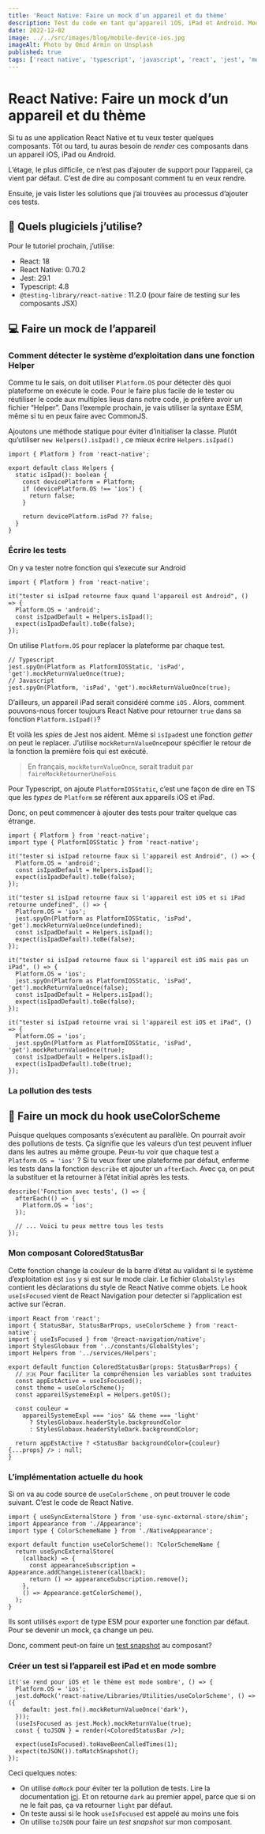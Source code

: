 ```yaml
---
title: 'React Native: Faire un mock d’un appareil et du thème'
description: Test du code en tant qu'appareil iOS, iPad et Android. Mode clair et mode sombre
date: 2022-12-02
image: ../../src/images/blog/mobile-device-ios.jpg
imageAlt: Photo by Omid Armin on Unsplash
published: true
tags: ['react native', 'typescript', 'javascript', 'react', 'jest', 'mock']
---
```


# React Native: Faire un mock d’un appareil et du thème

Si tu as une application React Native et tu veux tester quelques composants. Tôt ou tard, tu auras besoin de _render_ ces composants dans un appareil iOS, iPad ou Android.

L’étage, le plus difficile, ce n’est pas d’ajouter de support pour l’appareil, ça vient par défaut. C’est de dire au composant comment tu en veux rendre.

Ensuite, je vais lister les solutions que j’ai trouvées au processus d’ajouter ces tests.

## 🔨 Quels plugiciels j’utilise?

Pour le tutoriel prochain, j’utilise:

- React: 18
- React Native: 0.70.2
- Jest: 29.1
- Typescript: 4.8
- `@testing-library/react-native` : 11.2.0 (pour faire de testing sur les composants JSX)

## 💻 Faire un mock de l’appareil

### Comment détecter le système d’exploitation dans une fonction Helper

Comme tu le sais, on doit utiliser `Platform.OS` pour détecter dès quoi plateforme on exécute le code. Pour le faire plus facile de le tester ou réutiliser le code aux multiples lieus dans notre code, je préfère avoir un fichier “Helper”. Dans l’exemple prochain, je vais utiliser la syntaxe ESM, même si tu en peux faire avec CommonJS.

Ajoutons une méthode statique pour éviter d’initialiser la classe. Plutôt qu’utiliser `new Helpers().isIpad()` , ce mieux écrire `Helpers.isIpad()`

```tsx
import { Platform } from 'react-native';

export default class Helpers {
  static isIpad(): boolean {
    const devicePlatform = Platform;
    if (devicePlatform.OS !== 'ios') {
      return false;
    }

    return devicePlatform.isPad ?? false;
  }
}
```

### Écrire les tests

On y va tester notre fonction qui s’execute sur Android

```tsx
import { Platform } from 'react-native';

it("tester si isIpad retourne faux quand l'appareil est Android", () => {
  Platform.OS = 'android';
  const isIpadDefault = Helpers.isIpad();
  expect(isIpadDefault).toBe(false);
});
```

On utilise `Platform.OS` pour replacer la plateforme par chaque test.

```tsx
// Typescript
jest.spyOn(Platform as PlatformIOSStatic, 'isPad', 'get').mockReturnValueOnce(true);
// Javascript
jest.spyOn(Platform, 'isPad', 'get').mockReturnValueOnce(true);
```

D’ailleurs, un appareil iPad serait considéré comme `iOS` . Alors, comment pouvons-nous forcer toujours React Native pour retourner `true` dans sa fonction `Platform.isIpad()`?

Et voilà les _spies_ de Jest nos aident. Même si `isIpad`est une fonction _getter_ on peut le replacer. J’utilise `mockReturnValueOnce`pour spécifier le retour de la fonction la première fois qui est exécuté.

> En français, `mockReturnValueOnce`, serait traduit par `faireMockRetournerUneFois`

Pour Typescript, on ajoute `PlatformIOSStatic`, c’est une façon de dire en TS que les _types_ de `Platform` se réfèrent aux appareils iOS et iPad.

Donc, on peut commencer à ajouter des tests pour traiter quelque cas étrange.

```tsx
import { Platform } from 'react-native';
import type { PlatformIOSStatic } from 'react-native';

it("tester si isIpad retourne faux si l'appareil est Android", () => {
  Platform.OS = 'android';
  const isIpadDefault = Helpers.isIpad();
  expect(isIpadDefault).toBe(false);
});

it("tester si isIpad retourne faux si l'appareil est iOS et si iPad retourne undefined", () => {
  Platform.OS = 'ios';
  jest.spyOn(Platform as PlatformIOSStatic, 'isPad', 'get').mockReturnValueOnce(undefined);
  const isIpadDefault = Helpers.isIpad();
  expect(isIpadDefault).toBe(false);
});

it("tester si isIpad retourne faux si l'appareil est iOS mais pas un iPad", () => {
  Platform.OS = 'ios';
  jest.spyOn(Platform as PlatformIOSStatic, 'isPad', 'get').mockReturnValueOnce(false);
  const isIpadDefault = Helpers.isIpad();
  expect(isIpadDefault).toBe(false);
});

it("tester si isIpad retourne vrai si l'appareil est iOS et iPad", () => {
  Platform.OS = 'ios';
  jest.spyOn(Platform as PlatformIOSStatic, 'isPad', 'get').mockReturnValueOnce(true);
  const isIpadDefault = Helpers.isIpad();
  expect(isIpadDefault).toBe(true);
});
```

### La pollution des tests

## 🎨 Faire un mock du hook useColorScheme

Puisque quelques composants s’exécutent au parallèle. On pourrait avoir des pollutions de tests. Ça signifie que les valeurs d’un test peuvent influer dans les autres au même groupe. Peux-tu voir que chaque test a `Platform.OS = 'ios'` ? Si tu veux fixer une plateforme par défaut, enferme les tests dans la fonction `describe` et ajouter un `afterEach`. Avec ça, on peut la substituer et la retourner à l’état initial après les tests.

```tsx
describe('Fonction avec tests', () => {
  afterEach(() => {
    Platform.OS = 'ios';
  });

  // ... Voici tu peux mettre tous les tests
});
```

### Mon composant ColoredStatusBar

Cette fonction change la couleur de la barre d’état au validant si le système d’exploitation est `ios` y si est sur le mode clair. Le fichier `GlobalStyles` contient les déclarations du style de React Native comme objets. Le hook `useIsFocused` vient de React Navigation pour detecter si l’application est active sur l’écran.

```tsx
import React from 'react';
import { StatusBar, StatusBarProps, useColorScheme } from 'react-native';
import { useIsFocused } from '@react-navigation/native';
import StylesGlobaux from '../constants/GlobalStyles';
import Helpers from '../services/Helpers';

export default function ColoredStatusBar(props: StatusBarProps) {
  // 🇫🇷 Pour faciliter la compréhension les variables sont traduites
  const appEstActive = useIsFocused();
  const theme = useColorScheme();
  const appareilSystemeExpl = Helpers.getOS();

  const couleur =
    appareilSystemeExpl === 'ios' && theme === 'light'
      ? StylesGlobaux.headerStyle.backgroundColor
      : StylesGlobaux.headerStyleDark.backgroundColor;

  return appEstActive ? <StatusBar backgroundColor={couleur} {...props} /> : null;
}
```

### L’implémentation actuelle du hook

Si on va au code source de `useColorScheme` , on peut trouver le code suivant. C’est le code de React Native.

```tsx
import { useSyncExternalStore } from 'use-sync-external-store/shim';
import Appearance from './Appearance';
import type { ColorSchemeName } from './NativeAppearance';

export default function useColorScheme(): ?ColorSchemeName {
  return useSyncExternalStore(
    (callback) => {
      const appearanceSubscription = Appearance.addChangeListener(callback);
      return () => appearanceSubscription.remove();
    },
    () => Appearance.getColorScheme(),
  );
}
```

Ils sont utilisés `export` de type ESM pour exporter une fonction par défaut. Pour se devenir un mock, ça change un peu.

Donc, comment peut-on faire un [test snapshot](https://jestjs.io/docs/snapshot-testing) au composant?

### Créer un test si l’appareil est iPad et en mode sombre

```tsx
it('se rend pour iOS et le thème est mode sombre', () => {
  Platform.OS = 'ios';
  jest.doMock('react-native/Libraries/Utilities/useColorScheme', () => ({
    default: jest.fn().mockReturnValueOnce('dark'),
  }));
  (useIsFocused as jest.Mock).mockReturnValue(true);
  const { toJSON } = render(<ColoredStatusBar />);

  expect(useIsFocused).toHaveBeenCalledTimes(1);
  expect(toJSON()).toMatchSnapshot();
});
```

Ceci quelques notes:

- On utilise `doMock` pour éviter ter la pollution de tests. Lire la documentation [ici](https://jestjs.io/docs/jest-object#jestdomockmodulename-factory-options). Et on retourne `dark` au premier appel, parce que si on ne le fait pas, ça va retourner `light` par défaut.
- On teste aussi si le hook `useIsFocused` est appelé au moins une fois
- On utilise `toJSON` pour faire un _test snapshot_ sur mon composant.
